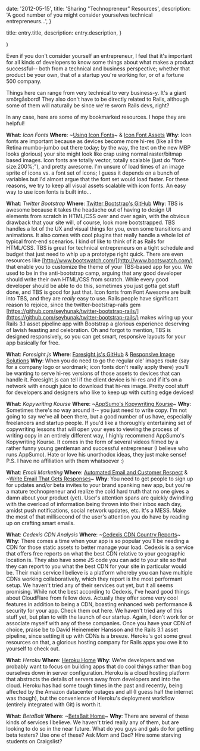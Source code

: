 
  date: '2012-05-15',
  title: 'Sharing "Technopreneur" Resources',
  description:
    'A good number of you might consider yourselves technical entrepreneurs...',
}

  title: entry.title,
  description: entry.description,
}

  <EntryLayout>
    <Entry
      entry={entry}
      {...props}
    />
  </EntryLayout>
)

Even if you don't consider yourself an entrepreneur, I feel that it's important for all kinds of developers to know some things about what makes a product successful-- both from a technical and business perspective; whether that product be your own, that of a startup you're working for, or of a fortune 500 company.

Things here can range from very technical to very business-y. It's a giant smörgåsbord! They also don't have to be directly related to Rails, although some of them will naturally be since we're sworn Rails devs, right?

In any case, here are some of my bookmarked resources. I hope they are helpful!

**What**: _Icon Fonts_
**Where**: ~[Using Icon Fonts]()~ & [Icon Font Assets](http://css-tricks.com/flat-icons-icon-fonts/)
**Why**: Icon fonts are important because as devices become more hi-res (like all the Retina mumbo-jumbo out there today; by the way, the text on the new MBP looks glorious) your site might look like crap using normal raster/bitmap based images. Icon fonts are totally vector, totally scalable (just do "font-size:200%;"), and pretty awesome. I'm unsure of load times of an image sprite of icons vs. a font set of icons; I guess it depends on a bunch of variables but I'd almost argue that the font set would load faster. For these reasons, we try to keep all visual assets scalable with icon fonts. An easy way to use icon fonts is built into...

**What**: _Twitter Bootstrap_
**Where**: [Twitter Bootstrap's GitHub](http://getbootstrap.com/)
**Why**: TBS is awesome because it takes the headache out of having to design UI elements from scratch in HTML/CSS over and over again, with the obvious drawback that your site will, of course, look more bootstrapped. TBS handles a lot of the UX and visual things for you, even some transitions and animations. It also comes with cool plugins that really handle a whole lot of typical front-end scenarios. I kind of like to think of it as Rails for HTML/CSS. TBS is great for technical entrepreneurs on a tight schedule and budget that just need to whip up a prototype right quick. There are even resources like [http://www.bootswatch.com/](http://www.bootswatch.com/) that enable you to customize the theme of your TBS-based app for you. We used to be in the anti-bootstrap camp, arguing that any good developer should write their own HTML/CSS from scratch. While every good developer should be able to do this, sometimes you just gotta get stuff done, and TBS is good for just that. Icon fonts from Font Awesome are built into TBS, and they are _really_ easy to use. Rails people have significant reason to rejoice, since the twitter-bootstrap-rails gem [https://github.com/seyhunak/twitter-bootstrap-rails/](https://github.com/seyhunak/twitter-bootstrap-rails/) makes wiring up your Rails 3.1 asset pipeline app with Bootstrap a glorious experience deserving of lavish feasting and celebration. Oh and forgot to mention, TBS is designed responsively, so you can get smart, responsive layouts for your app basically for free.

**What**: _Foresight.js_
**Where**: [Foresight.js's GitHub](https://github.com/adamdbradley/foresight.js) & [Responsive Image Solutions](http://css-tricks.com/which-responsive-images-solution-should-you-use/)
**Why**: When you do need to go the regular ole' images route (say for a company logo or wordmark; icon fonts don't really apply there) you'll be wanting to serve hi-res versions of those assets to devices that can handle it. Foresight.js can tell if the client device is hi-res and if it's on a network with enough juice to download that hi-res image. Pretty cool stuff for developers and designers who like to keep up with cutting edge devices!

**What**: _Kopywriting Kourse_
**Where**: ~[AppSumo's Kopywriting Kourse]()~
**Why**: Sometimes there's no way around it-- you just need to write copy. I'm not going to say we've all been there, but a good number of us have, especially freelancers and startup people. If you'd like a thoroughly entertaining set of copywriting lessons that will open your eyes to viewing the process of writing copy in an entirely different way, I highly recommend AppSumo's Kopywriting Kourse. It comes in the form of several videos filmed by a rather funny young gentleman and successful entrepreneur (I believe who runs AppSumo). Hate or love his unorthodox ideas, they just make sense! P.S. I have no affiliation with them whatsoever :)

**What**: _Email Marketing_
**Where**: [Automated Email and Customer Respect](http://blog.intercom.io/automated-emails-customer-respect/?utm_source=feedburner&utm_medium=feed&utm_campaign=Feed%3A+contrast%2Fblog+%28The+Intercom+Blog%29) & ~[Write Email That Gets Responses]()~
**Why**: You need to get people to sign up for updates and/or beta invites to your brand spanking new app, but you're a mature technopreneur and realize the cold hard truth that no one gives a damn about your product (yet). User's attention spans are quickly dwindling with the overload of information being thrown into their inbox each day, amidst push notifications, social network updates, etc. It's a MESS. Make the most of that millisecond of the user's attention you do have by reading up on crafting smart emails.

**What**: _Cedexis CDN Analysis_
**Where**: ~[Cedexis CDN Country Reports]()~
**Why**: There comes a time when your app is so popular you'll be needing a CDN for those static assets to better manage your load. Cedexis is a service that offers free reports on what the best CDN relative to your geographic location is. They also have some JS code you can add to your site so that they can report to you what the best CDN for your site in particular would be. Their main service I believe is a platform whereby you can have multiple CDNs working collaboratively, which they report is the most performant setup. We haven't tried any of their services out yet, but it all seems promising. While not the best according to Cedexis, I've heard good things about CloudFlare from fellow devs. Actually they offer some very cool features in addition to being a CDN, boasting enhanced web performance & security for your app. Check them out here. We haven't tried any of this stuff yet, but plan to with the launch of our startup. Again, I don't work for or associate myself with any of these companies. Once you have your CDN of choice, praise be to David Heinemeier Hansson and the Rails 3.1 asset pipeline, since setting it up with CDNs is a breeze. Heroku's got some great resources on that, a glorious hosting company for Rails apps you owe it to yourself to check out.

**What**: _Heroku_
**Where**: [Heroku Home](http://www.heroku.com/)
**Why**: We're developers and we probably want to focus on building apps that do cool things rather than bog ourselves down in server configuration. Heroku is a cloud hosting platform that abstracts the details of servers away from developers and into the cloud. Heroku has had some tough times in the past and recently, being affected by the Amazon datacenter outages and all (I guess half the internet was though), but the convenience of Heroku's deployment workflow (entirely integrated with Git) is worth it.

**What**: _BetaBait_
**Where**: ~[BetaBait Home]()~
**Why**: There are several of these kinds of services I believe. We haven't tried really any of them, but are looking to do so in the near future. What do you guys and gals do for getting beta testers? Use one of these? Ask Mom and Dad? Hire some starving students on Craigslist?
